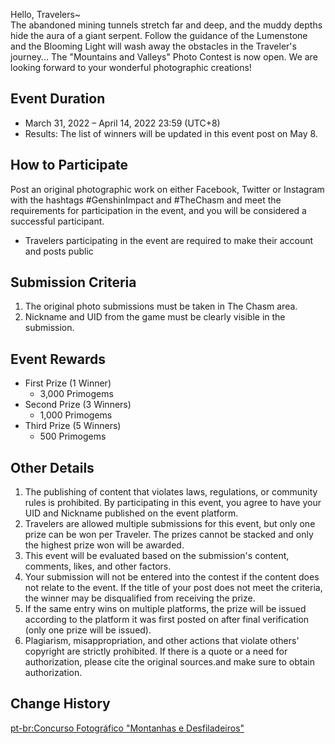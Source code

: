 {{Event
|name              = "Mountains and Valleys" Photo Contest
|image             = Mountains and Valleys Photo Contest.png
|type              = Web
|type2             = Submission
|time_known        = yes
|time_start        = 2022-03-31 12:00:00
|time_start_offset = GMT+8
|time_end          = 2022-04-14 03:59:59
|time_end_offset   = GMT+8
|link              = https://genshin.hoyoverse.com/en/news/detail/20356
}}

Hello, Travelers~<br />The abandoned mining tunnels stretch far and deep, and the muddy depths hide the aura of a giant serpent. Follow the guidance of the Lumenstone and the Blooming Light will wash away the obstacles in the Traveler's journey...
The "Mountains and Valleys" Photo Contest is now open. We are looking forward to your wonderful photographic creations!

==Event Duration==
* March 31, 2022 – April 14, 2022 23:59 (UTC+8)
* Results: The list of winners will be updated in this event post on May 8.

==How to Participate==
Post an original photographic work on either Facebook, Twitter or Instagram with the hashtags #GenshinImpact and #TheChasm and meet the requirements for participation in the event, and you will be considered a successful participant.
* Travelers participating in the event are required to make their account and posts public

==Submission Criteria==
# The original photo submissions must be taken in The Chasm area.
# Nickname and UID from the game must be clearly visible in the submission.

==Event Rewards==
* First Prize (1 Winner)
** 3,000 Primogems
* Second Prize (3 Winners)
** 1,000 Primogems
* Third Prize (5 Winners)
** 500 Primogems

==Other Details==
# The publishing of content that violates laws, regulations, or community rules is prohibited. By participating in this event, you agree to have your UID and Nickname published on the event platform.
# Travelers are allowed multiple submissions for this event, but only one prize can be won per Traveler. The prizes cannot be stacked and only the highest prize won will be awarded.
# This event will be evaluated based on the submission's content, comments, likes, and other factors.
# Your submission will not be entered into the contest if the content does not relate to the event. If the title of your post does not meet the criteria, the winner may be disqualified from receiving the prize.
# If the same entry wins on multiple platforms, the prize will be issued according to the platform it was first posted on after final verification (only one prize will be issued).
# Plagiarism, misappropriation, and other actions that violate others' copyright are strictly prohibited. If there is a quote or a need for authorization, please cite the original sources.and make sure to obtain authorization.

==Change History==
{{Change History|2.6}}

[[pt-br:Concurso Fotográfico "Montanhas e Desfiladeiros"]]